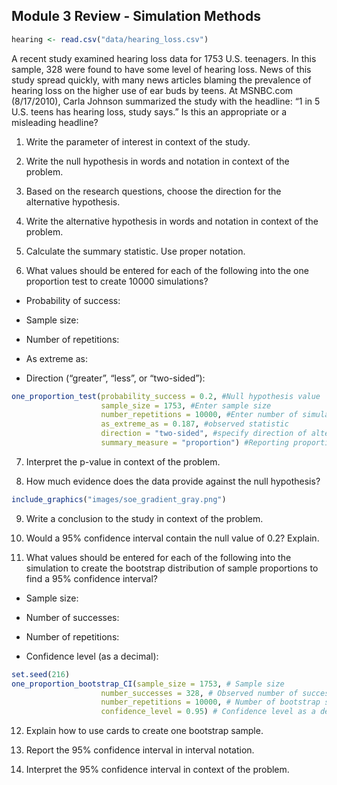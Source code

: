 ## Module 3 Review - Simulation Methods

```r
hearing <- read.csv("data/hearing_loss.csv")
```

A recent study examined hearing loss data for 1753 U.S. teenagers. In this sample, 328 were found to have some level of hearing loss. News of this study spread quickly, with many news articles blaming the prevalence of hearing loss on the higher use of ear buds by teens. At MSNBC.com (8/17/2010), Carla Johnson summarized the study with the headline: “1 in 5 U.S. teens has hearing loss, study says.”  Is this an appropriate or a misleading headline?

1.	Write the parameter of interest in context of the study.

\vspace{0.8in}


2.	Write the null hypothesis in words and notation in context of the problem.

\vspace{1in}

3.	Based on the research questions, choose the direction for the alternative hypothesis.

\vspace{0.3in}

4.	Write the alternative hypothesis in words and notation in context of the problem.

\vspace{1in}


5.  Calculate the summary statistic.  Use proper notation.

\vspace{0.3in}

6. What values should be entered for each of the following into the one proportion test to create 10000 simulations?

* Probability of success:

\vspace{0.2in}

* Sample size:

\vspace{0.2in}

* Number of repetitions:

\vspace{0.2in}

* As extreme as:

\vspace{0.2in}

* Direction ("greater", "less", or "two-sided"):

\vspace{0.2in}

```r
one_proportion_test(probability_success = 0.2, #Null hypothesis value
                    sample_size = 1753, #Enter sample size
                    number_repetitions = 10000, #Enter number of simulations
                    as_extreme_as = 0.187, #observed statistic
                    direction = "two-sided", #specify direction of alternative hypothesis
                    summary_measure = "proportion") #Reporting proportion or number of successes?

```

7.  Interpret the p-value in context of the problem.

\vspace{1in}

8.	How much evidence does the data provide against the null hypothesis?



```r
include_graphics("images/soe_gradient_gray.png")
```

\vspace{0.2in}

9.  Write a conclusion to the study in context of the problem.

\vspace{0.8in}

10. Would a 95\% confidence interval contain the null value of 0.2?  Explain.

\vspace{0.8in}

11. What values should be entered for each of the following into the simulation to create the bootstrap distribution of sample proportions to find a 95\% confidence interval?
\vspace{1mm}

* Sample size:

\vspace{.1in}
 
* Number of successes:
    
\vspace{.1in}
* Number of repetitions:
    
\vspace{.1in}
* Confidence level (as a decimal):
    
\vspace{.1in}

```r
set.seed(216)
one_proportion_bootstrap_CI(sample_size = 1753, # Sample size
                    number_successes = 328, # Observed number of successes
                    number_repetitions = 10000, # Number of bootstrap samples to use
                    confidence_level = 0.95) # Confidence level as a decimal
```

12.  Explain how to use cards to create one bootstrap sample.

\vspace{1in}

13. Report the 95\% confidence interval in interval notation.

\vspace{0.2in}

14. Interpret the 95\% confidence interval in context of the problem.

\vspace{0.8in}

\newpage

